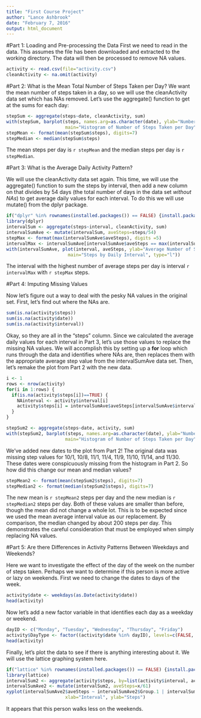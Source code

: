```yaml
---
title: "First Course Project"
author: "Lance Ashbrook"
date: "February 7, 2016"
output: html_document
---
```


#Part 1: Loading and Pre-processing the Data
First we need to read in the data. This assumes the file has been downloaded and extracted to the working directory. The data will then be processed to remove NA values.

```r
activity <- read.csv(file="activity.csv")
cleanActivity <- na.omit(activity)
```

#Part 2: What is the Mean Total Number of Steps Taken per Day?
We want the mean number of steps taken in a day, so we will use the cleanActivity data set which has NAs removed. Let's use the aggregate() function to get at the sums for each day:

```r
stepSum <- aggregate(steps~date, cleanActivity, sum)
with(stepSum, barplot(steps, names.arg=as.character(date), ylab="Number of Steps Taken", xlab="Date", 
                      main="Histogram of Number of Steps Taken per Day", las=2, cex.names=0.5, cex.axis=0.8))
stepMean <- format(mean(stepSum$steps), digits=7)
stepMedian <- median(stepSum$steps)
```

The mean steps per day is `r stepMean` and the median steps per day is `r stepMedian`.

#Part 3: What is the Average Daily Activity Pattern?

We will use the cleanActivity data set again. This time, we will use the aggregate() function to sum the steps by interval, then add a new column on that divides by 54 days (the total number of days in the data set *without NAs*) to get average daily values for each interval. To do this we will use mutate() from the dplyr package. 

```r
if("dplyr" %in% rownames(installed.packages()) == FALSE) {install.packages("dplyr")}
library(dplyr)
intervalSum <- aggregate(steps~interval, cleanActivity, sum)
intervalSumAve <- mutate(intervalSum, aveSteps=steps/54)
stepMax <- format(max(intervalSumAve$aveSteps), digits =5)
intervalMax <- intervalSumAve[intervalSumAve$aveSteps == max(intervalSumAve$aveSteps),1]
with(intervalSumAve, plot(interval, aveSteps, ylab="Average Number of Steps Taken", xlab="Time Interval", 
                       main="Steps by Daily Interval", type="l"))
```

The interval with the highest number of average steps per day is interval `r intervalMax` with `r stepMax` steps.

#Part 4: Imputing Missing Values

Now let's figure out a way to deal with the pesky NA values in the original set. First, let's find out where the NAs are.

```r
sum(is.na(activity$steps))
sum(is.na(activity$date))
sum(is.na(activity$interval))
```

Okay, so they are all in the "steps" column. Since we calculated the average daily values for each interval in Part 3, let's use those values to replace the missing NA values. We will accomplish this by setting up a **for** loop which runs through the data and identifies where NAs are, then replaces them with the appropriate average step value from the intervalSumAve data set. Then, let's remake the plot from Part 2 with the new data.

```r
i <- 1
rows <- nrow(activity)
for(i in 1:rows) {
  if(is.na(activity$steps[i])==TRUE) {
    NAinterval <- activity$interval[i]
    activity$steps[i] = intervalSumAve$aveSteps[intervalSumAve$interval == NAinterval]
  }
}

stepSum2 <- aggregate(steps~date, activity, sum)
with(stepSum2, barplot(steps, names.arg=as.character(date), ylab="Number of Steps Taken", xlab="Date", 
                      main="Histogram of Number of Steps Taken per Day", las=2, cex.names=0.5, cex.axis=0.8))
```

We've added new dates to the plot from Part 2! The original data was missing step values for 10/1, 10/8, 11/1, 11/4, 11/9, 11/10, 11/14, and 11/30. These dates were conspicuously missing from the histogram in Part 2. So how did this change our mean and median values?

```r
stepMean2 <- format(mean(stepSum2$steps), digits=7)
stepMedian2 <- format(median(stepSum2$steps), digits=7)
```

The new mean is `r stepMean2` steps per day and the new median is `r stepMedian2` steps per day. Both of these values are smaller than before, though the mean did not change a whole lot. This is to be expected since we used the mean average interval value as our replacement. By comparison, the median changed by about 200 steps per day. This demonstrates the careful consideration that must be employed when simply replacing NA values.

#Part 5: Are there Differences in Activity Patterns Between Weekdays and Weekends?

Here we want to investigate the effect of the day of the week on the number of steps taken. Perhaps we want to determine if this person is more active or lazy on weekends. First we need to change the dates to days of the week.

```r
activity$date <- weekdays(as.Date(activity$date))
head(activity)
```

Now let's add a new factor variable in that identifies each day as a weekday or weekend.

```r
dayID <- c("Monday", "Tuesday", "Wednesday", "Thursday", "Friday")
activity$DayType <- factor((activity$date %in% dayID), levels=c(FALSE, TRUE), labels=c("weekend", "weekday"))
head(activity)
```

Finally, let's plot the data to see if there is anything interesting about it. We will use the lattice graphing system here.

```r
if("lattice" %in% rownames(installed.packages()) == FALSE) {install.packages("lattice")}
library(lattice)
intervalSum2 <- aggregate(activity$steps, by=list(activity$interval, activity$DayType), FUN=sum)
intervalSumAve2 <- mutate(intervalSum2, aveSteps=x/61)
xyplot(intervalSumAve2$aveSteps ~ intervalSumAve2$Group.1 | intervalSumAve2$Group.2, layout=c(1,2), type="l",
                      xlab="Interval", ylab="Steps")
```

It appears that this person walks less on the weekends.